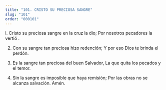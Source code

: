 ```yaml
---
title: "101. CRISTO SU PRECIOSA SANGRE"
slug: "101"
order: "000101"
---
```


l. Cristo su preciosa sangre en la cruz la dio; Por nosotros pecadores la vertió .

2.	Con su sangre tan preciosa hizo redención; Y por eso Dios te brinda el perdón.

3.	Es la sangre tan preciosa del buen Salvador, La que quita los pecados y el temor.
 
4.	Sin la sangre es imposible que haya remisión; Por las obras no se alcanza salvación. Amén.


